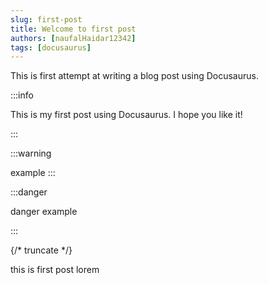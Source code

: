 ```yaml
---
slug: first-post
title: Welcome to first post
authors: [naufalHaidar12342]
tags: [docusaurus]
---
```


This is first attempt at writing a blog post using Docusaurus.

:::info

This is my first post using Docusaurus. I hope you like it!

:::

:::warning

example
:::

:::danger

danger example

:::

{/* truncate */}

this is first post
lorem
